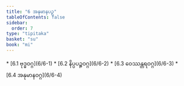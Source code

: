```yaml
---
title: "6 အနုမာနပဉှ"
tableOfContents: false
sidebar:
  order: 7
type: "tipitaka"
basket: "su"
book: "mi"
---
```



<DynamicBreadcrumb />



<TableOfContents book="mi" section="6">
* [6.1 ဗုဒ္ဓဝဂ္ဂ](6/6-1)
* [6.2 နိပ္ပပဉ္စဝဂ္ဂ](6/6-2)
* [6.3 ဝေဿန္တရဝဂ္ဂ](6/6-3)
* [6.4 အနုမာနဝဂ္ဂ](6/6-4)
</TableOfContents>